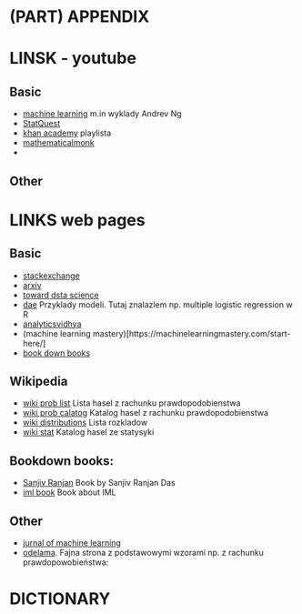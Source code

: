 # (PART) <lfg>APPENDIX</lfg> {-}


# LINSK - youtube

## Basic

* [machine learning](https://www.youtube.com/channel/UC5zx8Owijmv-bbhAK6Z9apg/videos) m.in wyklady Andrev Ng
* [StatQuest](https://www.youtube.com/user/joshstarmer/videos)
* [khan academy](https://www.youtube.com/results?search_query=khan+academy+playlists) playlista
* [mathematicalmonk](https://www.youtube.com/user/mathematicalmonk/videos) 
* []()


## Other


# LINKS web pages

## Basic

* [stackexchange](https://stats.stackexchange.com/)
* [arxiv](https://arxiv.org/)
* [toward dsta science](https://towardsdatascience.com/)
* [dae](https://stats.idre.ucla.edu/other/dae/) Przyklady modeli. Tutaj znalazlem np. multiple logistic regression w R 
* [analyticsvidhya](https://www.analyticsvidhya.com/blog/)
* (machine learning mastery)[https://machinelearningmastery.com/start-here/]
* [book down books](https://bookdown.org/)

## Wikipedia

* [wiki prob list](https://en.wikipedia.org/wiki/List_of_probability_topics) Lista hasel z rachunku prawdopodobienstwa
* [wiki prob calatog](https://en.wikipedia.org/wiki/Catalog_of_articles_in_probability_theory) Katalog hasel z rachunku prawdopodobienstwa 
* [wiki distributions](https://en.wikipedia.org/wiki/List_of_probability_distributions) Lista rozkladow
* [wiki stat](https://en.wikipedia.org/wiki/List_of_statistics_articles) Katalog hasel ze statysyki


## Bookdown books:

* [Sanjiv Ranjan](https://srdas.github.io/MLBook/)  Book by Sanjiv Ranjan Das
* [iml book](https://christophm.github.io/interpretable-ml-book/) Book about IML


## Other

* [jurnal of machine learning](http://www.jmlr.org/)
* [odelama](http://www.odelama.com/data-analysis/). Fajna strona z podstawowymi wzorami np. z rachunku prawdopowobieństwa: 



# DICTIONARY


